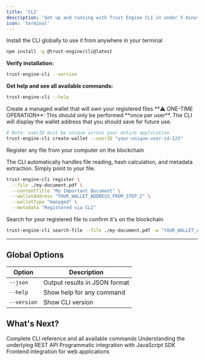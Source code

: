 ```yaml
---
title: 'CLI'
description: 'Get up and running with Trust Engine CLI in under 5 minutes. Perfect for automation, scripting, and quick file registration from the command line.'
icon: 'terminal'
---
```


<Steps>
<Step title="Install the Trust Engine CLI">
Install the CLI globally to use it from anywhere in your terminal
    
```bash
npm install -g @trust-engine/cli@latest
```

**Verify installation:**
```bash
trust-engine-cli --version
```

**Get help and see all available commands:**
```bash
trust-engine-cli --help
```

</Step>

<Step title="Create a Wallet">
Create a managed wallet that will own your registered files

<Warning>
**⚠️ ONE-TIME OPERATION**: This should only be performed **once per user**. The CLI will display the wallet address that you should save for future use.
</Warning>

```bash
# Note: userID must be unique across your entire application
trust-engine-cli create-wallet --userID "your-unique-user-id-123"
```


</Step>

<Step title="Register a File">
Register any file from your computer on the blockchain

The CLI automatically handles file reading, hash calculation, and metadata extraction. Simply point to your file:

```bash
trust-engine-cli register \
  --file ./my-document.pdf \
  --contentTitle "My Important Document" \
  --walletAddress "YOUR_WALLET_ADDRESS_FROM_STEP_2" \
  --walletType "managed" \
  --metadata "Registered via CLI"
```


</Step>

<Step title="Verify File Registration">
Search for your registered file to confirm it's on the blockchain

```bash
trust-engine-cli search-file --file ./my-document.pdf -w "YOUR_WALLET_ADDRESS_FROM_STEP_2"
```


</Step>

</Steps>

---

## Global Options

| Option | Description |
|--------|-------------|
| `--json` | Output results in JSON format |
| `--help` | Show help for any command |
| `--version` | Show CLI version |

## What's Next?

<CardGroup cols={2}>
  <Card title="CLI Documentation" icon="terminal" href="/cli-reference">
    Complete CLI reference and all available commands
  </Card>
  
  <Card title="API Documentation" icon="book" href="/api-overview">
    Understanding the underlying REST API
  </Card>
  
  <Card title="SDK Guide" icon="box" href="/sdk-reference">
    Programmatic integration with JavaScript SDK
  </Card>
  
  <Card title="React Guide" icon="react" href="/quickstart-react">
    Frontend integration for web applications
  </Card>
</CardGroup>
